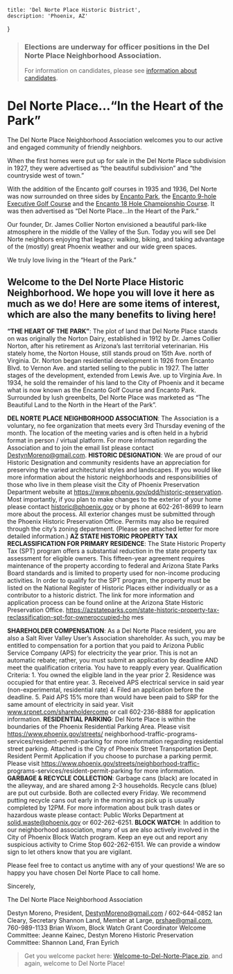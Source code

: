 
    title: 'Del Norte Place Historic District',
    description: 'Phoenix, AZ'
}

> ### Elections are underway for officer positions in the Del Norte Place Neighborhood Association.  
> For information on candidates, please see [information about candidates](/elections).

<IntroImage />

# Del Norte Place…“In the Heart of the Park”

The Del Norte Place Neighborhood Association welcomes you to our active and engaged community of friendly neighbors.

When the first homes were put up for sale in the Del Norte Place subdivision in 1927, they were advertised as “the beautiful subdivision” and “the countryside west of town.” 

With the addition of the Encanto golf courses in 1935 and 1936, Del Norte was now surrounded on three sides by [Encanto Park](https://www.phoenix.gov/parks/parks/alphabetical/e-parks/encanto-park), the [Encanto 9-hole Executive Golf Course](https://www.phoenix.gov/parks/golf/phoenix-golf-courses/encanto-9) and the [Encanto 18 Hole Championship Course](https://www.phoenix.gov/parks/golf/phoenix-golf-courses/encanto-18). It was then advertised as “Del Norte Place…In the Heart of the Park.”

Our founder, Dr. James Collier Norton envisioned a beautiful park-like atmosphere in the middle of the Valley of the Sun. Today you will see Del Norte neighbors enjoying that legacy: walking, biking, and taking advantage of the (mostly) great Phoenix weather and our wide green spaces.

We truly love living in the “Heart of the Park.”

##  Welcome to the Del Norte Place Historic Neighborhood. We hope you will love it here as much as we do! Here are some items of interest, which are also the many benefits to living here!

**“THE HEART OF THE PARK”**: The plot of land that Del Norte Place stands on was originally the Norton Dairy, established in 1912 by Dr. James Collier Norton, after his retirement as Arizona’s last territorial veterinarian. His stately home, the Norton House, still stands proud on 15th Ave. north of Virginia. Dr. Norton began residential development in 1926 from Encanto Blvd. to Vernon Ave. and started selling to the public in 1927. The latter stages of the development, extended from Lewis Ave. up to Virginia Ave. In 1934, he sold the remainder of his land to the City of Phoenix and it became what is now known as the Encanto Golf Course and Encanto Park. Surrounded by lush greenbelts, Del Norte Place was marketed as “The Beautiful Land to the North in the Heart of the Park”.

**DEL NORTE PLACE NEIGHBORHOOD ASSOCIATION**: The Association is a voluntary, no fee organization that meets every 3rd Thursday evening of the month. The
location of the meeting varies and is often held in a hybrid format in person / virtual platform. For more information regarding the Association and to join the email list please contact DestynMoreno@gmail.com.
**HISTORIC DESIGNATION**: We are proud of our Historic Designation and community residents have an appreciation for preserving the varied architectural styles and landscapes. If you would like more information about the historic neighborhoods and responsibilities of those who live in them please visit the City of Phoenix Preservation Department website at https://www.phoenix.gov/pdd/historic-preservation. Most importantly, if you plan to make changes to the exterior of your home please contact historic@phoenix.gov or by phone at 602-261-8699 to learn more about the process. All exterior changes must be submitted through the Phoenix Historic Preservation Office. Permits may also be required through the city’s zoning department. (Please see attached letter for more detailed information.)
**AZ STATE HISTORIC PROPERTY TAX RECLASSIFICATION FOR PRIMARY RESIDENCE**:
The State Historic Property Tax (SPT) program offers a substantial reduction in the state property tax assessment for eligible owners. This fifteen-year agreement requires maintenance of the property according to federal and Arizona State Parks Board standards and is limited to property used for non-income producing activities. In order to qualify for the SPT program, the property must be listed on the National Register of Historic Places either individually or as a contributor to a historic district. The link for more information and
application process can be found online at the Arizona State Historic Preservation Office. https://azstateparks.com/state-historic-property-tax-reclassification-spt-for-owneroccupied-ho mes

**SHAREHOLDER COMPENSATION**: As a Del Norte Place resident, you are also a Salt River Valley User’s Association shareholder. As such, you may be entitled to compensation for a portion that you paid to Arizona Public Service Company (APS) for electricity the year prior. This is not an automatic rebate; rather, you must submit an application by deadline AND meet the qualification criteria. You have to reapply every year. Qualification Criteria: 1. You owned the eligible land in the year prior 2. Residence was occupied for that entire year. 3. Received APS electrical service in said year (non-experimental, residential rate) 4. Filed an application before the deadline. 5. Paid APS 15% more than would have been paid to SRP for the same amount of electricity in said year. Visit www.srpnet.com/shareholdercomp or call 602-236-8888 for application information.
**RESIDENTIAL PARKING**: Del Norte Place is within the boundaries of the Phoenix Residential Parking Area. Please visit https://www.phoenix.gov/streets/ neighborhood-traffic-programs-services/resident-permit-parking for more information regarding residential street parking. Attached is the City of Phoenix Street Transportation Dept. Resident Permit Application if you choose to purchase a parking permit. Please visit https://www.phoenix.gov/streets/neighborhood-traffic- programs-services/resident-permit-parking for more information.
**GARBAGE & RECYCLE COLLECTION**: Garbage cans (black) are located in the alleyway, and are shared among 2-3 households. Recycle cans (blue) are put out curbside. Both are collected every Friday. We recommend putting recycle cans out early in the morning as pick up is usually completed by 12PM. For more information about bulk trash dates or hazardous waste please contact: Public Works Department at solid.waste@phoenix.gov or 602-262-6251.
**BLOCK WATCH**: In addition to our neighborhood association, many of us are also actively involved in the City of Phoenix Block Watch program. Keep an eye out and report any suspicious activity to Crime Stop 602-262-6151. We can provide a window sign to let others know that you are vigilant.

Please feel free to contact us anytime with any of your questions! We are so happy you have chosen Del Norte Place to call home.

Sincerely,

The Del Norte Place Neighborhood Association

Destyn Moreno, President, DestynMoreno@gmail.com / 602-644-0852 
Ian Cleary, Secretary
Shannon Land, Member at Large, prshae@gmail.com, 760-989-1133 
Brian Wixom, Block Watch Grant Coordinator
Welcome Committee: Jeanne Kainec, Destyn Moreno Historic Preservation Committee: Shannon Land, Fran Eyrich

> Get you welcome packet here: [Welcome-to-Del-Norte-Place.zip](/welcome/Welcome-to-Del-Norte-Place.zip), and again, welcome to Del Norte Place!
